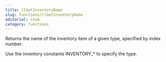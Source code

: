```yaml
---
title: llGetInventoryName
slug: functions/llGetInventoryName
editorial: stub
category: functions
---
```


<LSLFunction name="llGetInventoryName"/>

Returns the name of the inventory item of a given type, specified by index number.

Use the inventory constants INVENTORY_* to specify the type.
